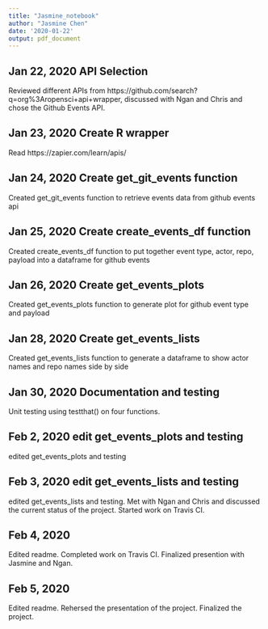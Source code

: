 ```yaml
---
title: "Jasmine_notebook"
author: "Jasmine Chen"
date: '2020-01-22'
output: pdf_document
---
```

## Jan 22, 2020 API Selection
Reviewed different APIs from https://github.com/search?q=org%3Aropensci+api+wrapper, discussed with Ngan and Chris and chose the Github Events API. 

## Jan 23, 2020 Create R wrapper
Read https://zapier.com/learn/apis/ 


## Jan 24, 2020 Create get_git_events function 
Created get_git_events function to retrieve events data from github events api


## Jan 25, 2020 Create create_events_df function 
Created create_events_df function to put together event type, actor, repo, payload into a dataframe for github events

## Jan 26, 2020 Create get_events_plots
Created get_events_plots function to  generate plot for github event type and payload

## Jan 28, 2020 Create get_events_lists
Created get_events_lists function to generate a dataframe to show actor names and repo names side by side

## Jan 30, 2020 Documentation and testing
Unit testing using testthat() on four functions.

## Feb 2, 2020 edit get_events_plots and testing
edited get_events_plots and testing

## Feb 3, 2020 edit get_events_lists and testing 
edited get_events_lists and testing. Met with Ngan and Chris and discussed the current status of the project. Started work on Travis CI.

## Feb 4, 2020
Edited readme. Completed work on Travis CI. Finalized presention with Jasmine and Ngan. 

## Feb 5, 2020
Edited readme. Rehersed the presentation of the project. Finalized the project.

